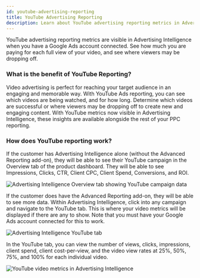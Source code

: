 ```yaml
---
id: youtube-advertising-reporting
title: YouTube Advertising Reporting
description: Learn about YouTube advertising reporting metrics in Advertising Intelligence, showing how much you pay for each full view and where viewers might drop off.
---
```


YouTube advertising reporting metrics are visible in Advertising Intelligence when you have a Google Ads account connected. See how much you are paying for each full view of your video, and see where viewers may be dropping off.

### **What is the benefit of YouTube Reporting?**

Video advertising is perfect for reaching your target audience in an engaging and memorable way. With YouTube Ads reporting, you can see which videos are being watched, and for how long. Determine which videos are successful or where viewers may be dropping off to create new and engaging content. With YouTube metrics now visible in Advertising Intelligence, these insights are available alongside the rest of your PPC reporting.

### **How does YouTube reporting work?**

If the customer has Advertising Intelligence alone (without the Advanced Reporting add-on), they will be able to see their YouTube campaign in the Overview tab of the product dashboard. They will be able to see Impressions, Clicks, CTR, Client CPC, Client Spend, Conversions, and ROI.  

![Advertising Intelligence Overview tab showing YouTube campaign data](./img/youtube-overview.png)

If the customer does have the Advanced Reporting add-on, they will be able to see more data. Within Advertising Intelligence, click into any campaign and navigate to the YouTube tab. This is where your video metrics will be displayed if there are any to show. Note that you must have your Google Ads account connected for this to work.  

![Advertising Intelligence YouTube tab](./img/youtube-campaign-tab.png)

In the YouTube tab, you can view the number of views, clicks, impressions, client spend, client cost-per-view, and the video view rates at 25%, 50%, 75%, and 100% for each individual video.

![YouTube video metrics in Advertising Intelligence](./img/youtube-metrics.png)